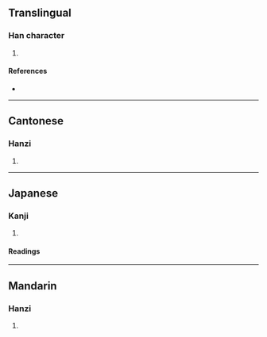 {{character info/new}}
==Translingual==

===Han character===
{{Han char|rn=75|rad=木|as=11|sn=15|four=|canj=DWJC|ids=⿰木貫}}

# {{defn|Han|sort=木11}}

====References====
* {{Han ref|kx=0549.170|dkj=15416|hdz=21286.020|uh=6A0C|ud=27148}}

----

==Cantonese==

===Hanzi===
{{yue-hanzi|jyut=[[gun3]], [[gwun3]]|y=gun3, gwun3}}

# {{defn|lang=yue|sort=木11}}

----

==Japanese==

===Kanji===
{{ja-kanji|grade=|rs=木11}}

# {{defn|lang=ja|sort=木11}}

====Readings====
{{ja-readings
|goon=かん
|kanon=かん
|kun=ぬき}}

----

==Mandarin==

===Hanzi===
{{cmn-hanzi|pin=[[guàn]] ([[guan4]])|wg=kuan<sup>4</sup>}}

# {{defn|lang=cmn|sort=木11}}